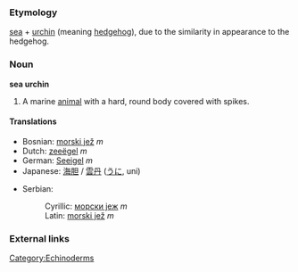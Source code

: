 ===Etymology===
[[sea]] + [[urchin]] (meaning [[hedgehog]]), due to the similarity in appearance to the hedgehog.

===Noun===
'''sea urchin'''

# A marine [[animal]] with a hard, round body covered with spikes.

====Translations====
{{top}}
*Bosnian: [[morski jež]] ''m''
*Dutch: [[zeeëgel]] ''m''
*German: [[Seeigel]] ''m''
*Japanese: [[海胆]] / [[雲丹]] ([[うに]], uni)
{{mid}}
*Serbian:
*:Cyrillic: [[морски јеж]] ''m''
*:Latin: [[morski jež]] ''m''
{{bottom}}

===External links===
{{Wikipedia}}
[[Category:Echinoderms]]